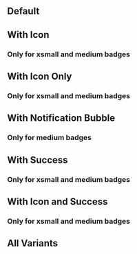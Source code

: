 

## Default

<Canvas of={BadgeStories.Default} />

## With Icon

### Only for xsmall and medium badges

<Canvas of={BadgeStories.WithIcon} />

## With Icon Only

### Only for xsmall and medium badges

<Canvas of={BadgeStories.WithIconOnly} />

## With Notification Bubble

### Only for medium badges

<Canvas of={BadgeStories.WithNotificationBubble} />

## With Success

### Only for xsmall and medium badges

<Canvas of={BadgeStories.WithSuccess} />

## With Icon and Success

### Only for xsmall and medium badges

<Canvas of={BadgeStories.WithIconAndSuccess} />

## All Variants

<Canvas of={BadgeStories.LargeExamples} withToolbar={false} withSource="none" />
